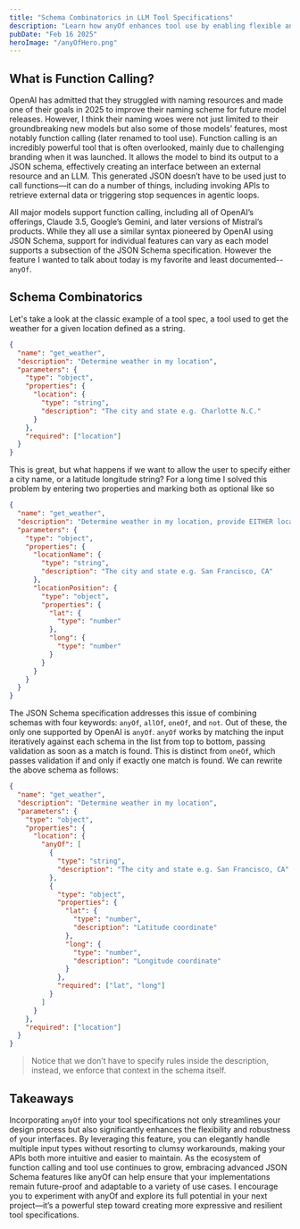 ```yaml
---
title: "Schema Combinatorics in LLM Tool Specifications"
description: "Learn how anyOf enhances tool use by enabling flexible and structured inputs in function calling."
pubDate: "Feb 16 2025"
heroImage: "/anyOfHero.png"
---
```


## What is Function Calling?

OpenAI has admitted that they struggled with naming resources and made one of their goals in 2025 to improve their naming scheme for future model releases. However, I think their naming woes were not just limited to their groundbreaking new models but also some of those models’ features, most notably function calling (later renamed to tool use). Function calling is an incredibly powerful tool that is often overlooked, mainly due to challenging branding when it was launched. It allows the model to bind its output to a JSON schema, effectively creating an interface between an external resource and an LLM. This generated JSON doesn’t have to be used just to call functions—it can do a number of things, including invoking APIs to retrieve external data or triggering stop sequences in agentic loops.

All major models support function calling, including all of OpenAI’s offerings, Claude 3.5, Google’s Gemini, and later versions of Mistral’s products. While they all use a similar syntax pioneered by OpenAI using JSON Schema, support for individual features can vary as each model supports a subsection of the JSON Schema specification. However the feature I wanted to talk about today is my favorite and least documented-- `anyOf`.

## Schema Combinatorics

Let's take a look at the classic example of a tool spec, a tool used to get the weather for a given location defined as a string.

```json
{
  "name": "get_weather",
  "description": "Determine weather in my location",
  "parameters": {
    "type": "object",
    "properties": {
      "location": {
        "type": "string",
        "description": "The city and state e.g. Charlotte N.C."
      }
    },
    "required": ["location"]
  }
}
```

This is great, but what happens if we want to allow the user to specify either a city name, or a latitude longitude string? For a long time I solved this problem by entering two properties and marking both as optional like so

```json
{
  "name": "get_weather",
  "description": "Determine weather in my location, provide EITHER locationName OR locationPosition",
  "parameters": {
    "type": "object",
    "properties": {
      "locationName": {
        "type": "string",
        "description": "The city and state e.g. San Francisco, CA"
      },
      "locationPosition": {
        "type": "object",
        "properties": {
          "lat": {
            "type": "number"
          },
          "long": {
            "type": "number"
          }
        }
      }
    }
  }
}
```

The JSON Schema specification addresses this issue of combining schemas with four keywords: `anyOf`, `allOf`, `oneOf`, and `not`. Out of these, the only one supported by OpenAI is `anyOf`. `anyOf` works by matching the input iteratively against each schema in the list from top to bottom, passing validation as soon as a match is found. This is distinct from `oneOf`, which passes validation if and only if exactly one match is found. We can rewrite the above schema as follows:

```json
{
  "name": "get_weather",
  "description": "Determine weather in my location",
  "parameters": {
    "type": "object",
    "properties": {
      "location": {
        "anyOf": [
          {
            "type": "string",
            "description": "The city and state e.g. San Francisco, CA"
          },
          {
            "type": "object",
            "properties": {
              "lat": {
                "type": "number",
                "description": "Latitude coordinate"
              },
              "long": {
                "type": "number",
                "description": "Longitude coordinate"
              }
            },
            "required": ["lat", "long"]
          }
        ]
      }
    },
    "required": ["location"]
  }
}
```

> Notice that we don’t have to specify rules inside the description, instead, we enforce that context in the schema itself.

## Takeaways

Incorporating `anyOf` into your tool specifications not only streamlines your design process but also significantly enhances the flexibility and robustness of your interfaces. By leveraging this feature, you can elegantly handle multiple input types without resorting to clumsy workarounds, making your APIs both more intuitive and easier to maintain. As the ecosystem of function calling and tool use continues to grow, embracing advanced JSON Schema features like anyOf can help ensure that your implementations remain future-proof and adaptable to a variety of use cases. I encourage you to experiment with anyOf and explore its full potential in your next project—it’s a powerful step toward creating more expressive and resilient tool specifications.
